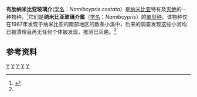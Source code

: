 {{Automatic Taxobox
| taxon = Namibcypris
| status = EX
| status_system = IUCN2.3
| status_ref = <ref name="IUCN">{{IUCN2008|assessors=Inland Water Crustacean Specialist Group |year=1996 |id=14316 |title=Namibcyprus costata |downloaded=February 10, 2010}}</ref>
| image = 
| image_caption = 
| authority = Martens, 1992
| species = †'''有肋纳米比亚玻璃介 ''N. costata'''''
| binomial = ''Namibcypris costata''
| binomial_authority = Martens, 1992
| synonyms = ''Namibocypris costata''
}}
'''有肋纳米比亚玻璃介'''([[学名|学名]]：''Namibcypris costata''）是[[纳米比亚|纳米比亚]]特有及[[灭绝|灭绝]]的一种{{tsl|en|Candonidae|玻璃介科}}物种，<ref>{{cite journal |author=K. Martens |year=1992 |title=On Namibcypris costata n. gen, n. sp. (Crustacea, Ostracoda, Candoninae) from a spring in northern Namibia, with the description of a new tribe and a discussion on the classification of the Podocopina|journal=[[Stygologia|Stygologia]] |volume=7 |issue= |pages=27–42 |doi=}}</ref>它们是'''纳米比亚玻璃介属'''（[[学名|学名]]：''Namibcypris''）的[[单型种|单型种]]。该物种仅在1987年发现于纳米比亚的{{tsl|en|Kaokoveld|卡奥科费尔德}}南部地区的数条小溪中，后来的调查发现这些小河均已被清理且再无任何个体被发现，推测已灭绝。<ref name="IUCN"/>

==参考资料==
{{reflist}}
{{taxonbar}}


[[Category:IUCN紅色名錄絕滅物種|Y]]
[[Category:纳米比亚动物|Y]]
[[Category:玻璃介科|Y]]
[[Category:單模屬動物|Y]]
[[Category:_1992年描述的分类群|Y]]